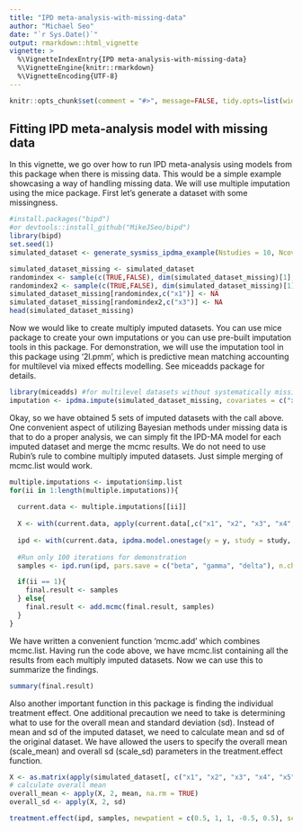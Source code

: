 ---
title: "IPD meta-analysis-with-missing-data"
author: "Michael Seo"
date: "`r Sys.Date()`"
output: rmarkdown::html_vignette
vignette: >
  %\VignetteIndexEntry{IPD meta-analysis-with-missing-data}
  %\VignetteEngine{knitr::rmarkdown}
  %\VignetteEncoding{UTF-8}
---

```{r setup, include=FALSE}
knitr::opts_chunk$set(comment = "#>", message=FALSE, tidy.opts=list(width.cutoff=60), tidy=TRUE, collapse = TRUE, warning = FALSE) 
```

## Fitting IPD meta-analysis model with missing data

In this vignette, we go over how to run IPD meta-analysis using models from this package when there is missing data. This would be a simple example showcasing a way of handling missing data. We will use multiple imputation using the mice package. First let's generate a dataset with some missingness.

```{r}
#install.packages("bipd")
#or devtools::install_github("MikeJSeo/bipd")
library(bipd)
set.seed(1)
simulated_dataset <- generate_sysmiss_ipdma_example(Nstudies = 10, Ncov = 5, sys_missing_prob = 0, magnitude = 0.5, heterogeneity = 0.1)

simulated_dataset_missing <- simulated_dataset
randomindex <- sample(c(TRUE,FALSE), dim(simulated_dataset_missing)[1], replace = TRUE, prob = c(0.2, 0.8))
randomindex2 <- sample(c(TRUE,FALSE), dim(simulated_dataset_missing)[1], replace = TRUE, prob = c(0.1, 0.9))
simulated_dataset_missing[randomindex,c("x1")] <- NA
simulated_dataset_missing[randomindex2,c("x3")] <- NA
head(simulated_dataset_missing)
```

Now we would like to create multiply imputed datasets. You can use mice package to create your own imputations or you can use pre-built imputation tools in this package. For demonstration, we will use the imputation tool in this package using '2l.pmm', which is predictive mean matching accounting for multilevel via mixed effects modelling. See miceadds package for details.

```{r, warning = FALSE, message = FALSE, results = 'hide', comment = FALSE}
library(miceadds) #for multilevel datasets without systematically missing predictors
imputation <- ipdma.impute(simulated_dataset_missing, covariates = c("x1", "x2", "x3", "x4", "x5"), typeofvar = c("continuous", "binary", "binary", "continuous", "continuous"), interaction = TRUE, studyname = "study", treatmentname = "treat", outcomename = "y", m = 5)  
```

Okay, so we have obtained 5 sets of imputed datasets with the call above. One convenient aspect of utilizing Bayesian methods under missing data is that to do a proper analysis, we can simply fit the IPD-MA model for each imputed dataset and merge the mcmc results. We do not need to use Rubin's rule to combine multiply imputed datasets. Just simple merging of mcmc.list would work.

```{r}
multiple.imputations <- imputation$imp.list
for(ii in 1:length(multiple.imputations)){
  
  current.data <- multiple.imputations[[ii]]
  
  X <- with(current.data, apply(current.data[,c("x1", "x2", "x3", "x4", "x5")],2, function(x) as.numeric(x)))
  
  ipd <- with(current.data, ipdma.model.onestage(y = y, study = study, treat = treat, X = X, response = "normal", shrinkage = "none"))
  
  #Run only 100 iterations for demonstration
  samples <- ipd.run(ipd, pars.save = c("beta", "gamma", "delta"), n.chains = 3, n.burnin = 100, n.iter = 100) 

  if(ii == 1){
    final.result <- samples
  } else{
    final.result <- add.mcmc(final.result, samples)
  }
}
```

We have written a convenient function 'mcmc.add' which combines mcmc.list. Having run the code above, we have mcmc.list containing all the results from each multiply imputed datasets. Now we can use this to summarize the findings.

```{r}
summary(final.result)
```

Also another important function in this package is finding the individual treatment effect. One additional precaution we need to take is determining what to use for the overall mean and standard deviation (sd). Instead of mean and sd of the imputed dataset, we need to calculate mean and sd of the original dataset. We have allowed the users to specify the overall mean (scale_mean) and overall sd (scale_sd) parameters in the treatment.effect function.

```{r}
X <- as.matrix(apply(simulated_dataset[, c("x1", "x2", "x3", "x4", "x5")], 2, as.numeric))
# calculate overall mean
overall_mean <- apply(X, 2, mean, na.rm = TRUE)
overall_sd <- apply(X, 2, sd)

treatment.effect(ipd, samples, newpatient = c(0.5, 1, 1, -0.5, 0.5), scale_mean = overall_mean, scale_sd = overall_sd)
```




